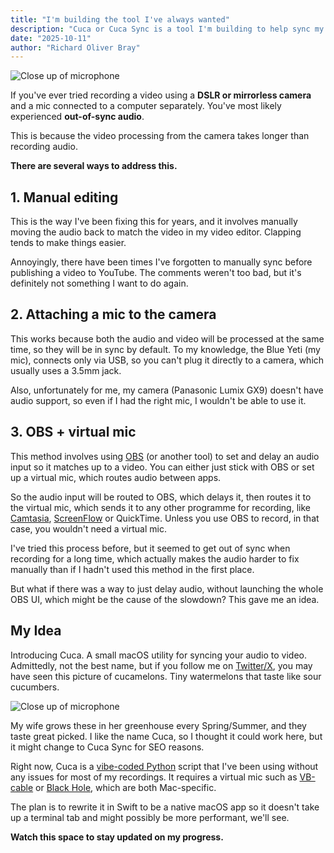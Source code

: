 ```yaml
---
title: "I'm building the tool I've always wanted"
description: "Cuca or Cuca Sync is a tool I'm building to help sync my video and audio"
date: "2025-10-11"
author: "Richard Oliver Bray"
---
```



![Close up of microphone](/images/blog/mic_post.png)

If you've ever tried recording a video using a **DSLR or mirrorless camera** and a mic connected to a computer separately. You've most likely experienced **out-of-sync audio**.

This is because the video processing from the camera takes longer than recording audio.

**There are several ways to address this.**

## 1. Manual editing

This is the way I've been fixing this for years, and it involves manually moving the audio back to match the video in my video editor. Clapping tends to make things easier. 

Annoyingly, there have been times I've forgotten to manually sync before publishing a video to YouTube. The comments weren't too bad, but it's definitely not something I want to do again.


## 2. Attaching a mic to the camera

This works because both the audio and video will be processed at the same time, so they will be in sync by default. To my knowledge, the Blue Yeti  (my mic), connects only via USB,  so you can't plug it directly to a camera, which usually uses a 3.5mm jack. 

Also, unfortunately for me, my camera (Panasonic Lumix GX9) doesn't have audio support, so even if I had the right mic, I wouldn't be able to use it. 


## 3. OBS + virtual mic

This method involves using [OBS](https://obsproject.com/) (or another tool) to set and delay an audio input so it matches up to a video. You can either just stick with OBS or set up a virtual mic, which routes audio between apps. 

So the audio input will be routed to OBS, which delays it, then routes it to the virtual mic, which sends it to any other programme for recording, like [Camtasia](https://www.techsmith.com/camtasia/), [ScreenFlow](https://www.telestream.net/screenflow/overview.htm) or QuickTime. Unless you use OBS to record, in that case, you wouldn't need a virtual mic.

I've tried this process before, but it seemed to get out of sync when recording for a long time, which actually makes the audio harder to fix manually than if I hadn't used this method in the first place.

But what if there was a way to just delay audio, without launching the whole OBS UI, which might be the cause of the slowdown? This gave me an idea.

## My Idea

Introducing Cuca. A small macOS utility for syncing your audio to video. Admittedly, not the best name, but if you follow me on [Twitter/X](https://x.com/RichOBray), you may have seen this picture of cucamelons. Tiny watermelons that taste like sour cucumbers.

![Close up of microphone](/images/blog/cuca.jpeg)

My wife grows these in her greenhouse every Spring/Summer, and they taste great picked. I like the name Cuca, so I thought it could work here, but it might change to Cuca Sync for SEO reasons.

Right now, Cuca is a [vibe-coded Python](https://github.com/Orva-Studio/content-tools/blob/main/scripts/virtual_mic_delay.py) script that I've been using without any issues for most of my recordings. It requires a virtual mic such as [VB-cable](https://vb-audio.com/Cable/) or [Black Hole](https://existential.audio/blackhole/), which are both Mac-specific.

The plan is to rewrite it in Swift to be a native macOS app so it doesn't take up a terminal tab and might possibly be more performant, we'll see. 

**Watch this space to stay updated on my progress.**

